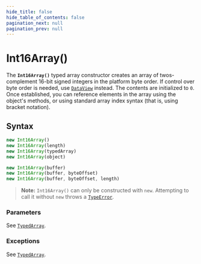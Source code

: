 ```yaml
---
hide_title: false
hide_table_of_contents: false
pagination_next: null
pagination_prev: null
---
```

# Int16Array()

The **`Int16Array()`** typed array constructor creates an array
of twos-complement 16-bit signed integers in the platform byte order. If control over
byte order is needed, use [`DataView`](../../globals/DataView/DataView.mdx) instead. The contents are initialized
to `0`. Once established, you can reference elements in the array using the
object's methods, or using standard array index syntax (that is, using bracket
notation).

## Syntax

```js
new Int16Array()
new Int16Array(length)
new Int16Array(typedArray)
new Int16Array(object)

new Int16Array(buffer)
new Int16Array(buffer, byteOffset)
new Int16Array(buffer, byteOffset, length)
```

> **Note:** `Int16Array()` can only be constructed with `new`. Attempting to call it without `new` throws a [`TypeError`](../../globals/TypeError/TypeError.mdx).

### Parameters

See [`TypedArray`](https://developer.mozilla.org/docs/Web/JavaScript/Reference/Global_Objects/TypedArray#parameters).

### Exceptions

See [`TypedArray`](https://developer.mozilla.org/docs/Web/JavaScript/Reference/Global_Objects/TypedArray#exceptions).
